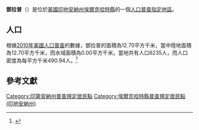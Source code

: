 {{noteTA
|G1=USState
|G2=地名
|G3=Unit
}}
{{Infobox settlement
|official_name            = 鄧拉普
|native_name = Dunlap
|settlement_type          = [[人口普查指定地區|人口普查指定地區]]
|image_skyline            = Elkhart County Indiana Incorporated and Unincorporated areas Dunlap Highlighted 1819072.svg
|imagesize                = 250px
|image_map                = 
|mapsize                  = 
|pushpin_map              = USA Indiana 
|pushpin_label            = 鄧拉普
|pushpin_label_position   = top
|pushpin_map_caption      = 鄧拉普在印地安納州的位置
|subdivision_type         = [[世界政區索引|國家]]
|subdivision_type1        = [[美国州份|州份]]
|subdivision_type2        = [[印地安納州行政区划|縣]]
|subdivision_name         = [[美国|美国]]
|subdivision_name1        = [[印地安納州|印地安納州]]
|subdivision_name2        = [[埃爾克哈特縣_(印地安納州)|埃爾克哈特縣]]
|elevation_ft             = 774
|elevation_m              = 236
|timezone                 = [[北美东部时区|北美东部时区]]
|area_total_km2           = 12.70
|area_land_km2            = 12.70
|area_water_km2           = 0.00
|area_total_sq_mi         = 
|area_land_sq_mi          = 
|area_water_sq_mi         = 
|population_as_of         = [[2010年美國人口普查|2010]]
|population_footnotes     = 
|population_total         = 6235
|population_density_km2   = auto
|population_density_sq_mi = auto
|utc_offset               = -5
|coordinates              = {{coord|41|38|05|N|85|55|06|W|display=inline,title}}
| coor_pinpoint           = 
| coordinates_footnotes   = 
|timezone_DST             = EDT
|utc_offset_DST           = -4
|postal_code_type         = [[美國郵區編號|郵區編號]]
|postal_code              = 46517, 46516, 46526
|area_code                = {{link-en|电话区号574|Area code 574|574}}
|blank_name = [[地名信息系统|GNIS ID]]
|blank_info = 433789<ref name="GNIS">{{cite gnis|433789|Dunlap}}</ref>
}}
'''鄧拉普'''（{{lang-en|Dunlap}}）是位於[[美國|美國]][[印地安納州|印地安納州]][[埃爾克哈特縣_(印地安納州)|埃爾克哈特縣]]的一個[[人口普查指定地區|人口普查指定地區]]。

== 人口 ==
根據[[2010年美國人口普查|2010年美國人口普查]]的數據，鄧拉普的面積為12.70平方千米，當中陸地面積為12.70平方千米，而水域面積為0.00平方千米。當地共有人口6235人，而人口密度為每平方千米490.94人。<ref name="GR8">{{cite web|url=http://factfinder2.census.gov|publisher=[[美国人口调查局|美国人口调查局]]|accessdate=2011-05-14|title=American FactFinder|archive-date=2013-09-11|archive-url=https://web.archive.org/web/20130911234518/http://factfinder2.census.gov/|dead-url=no}}</ref>

== 參考文獻 ==
{{reflist}}

{{埃爾克哈特縣 (印地安納州)}}

{{DEFAULTSORT:Dunlap, Indiana}}
[[Category:印第安納州普查規定居民點|Category:印第安納州普查規定居民點]]
[[Category:埃爾克哈特縣普查規定居民點_(印地安納州)|Category:埃爾克哈特縣普查規定居民點 (印地安納州)]]

{{Indiana-geo-stub}}